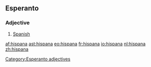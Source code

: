 ==Esperanto==
===Adjective===
{{eo-adj}}
# [[Spanish]] 

[[Category:Esperanto adjectives]]

[[af:hispana]]
[[ast:hispana]]
[[eo:hispana]]
[[fr:hispana]]
[[io:hispana]]
[[nl:hispana]]
[[zh:hispana]]